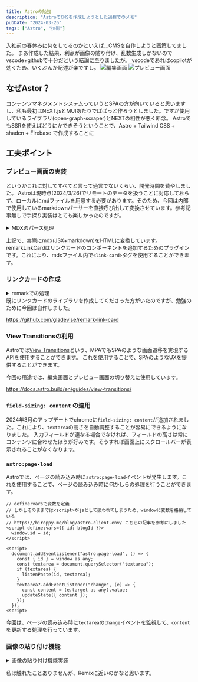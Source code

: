 ```yaml
---
title: Astroの勉強
description: "AstroでCMSを作成しようとした過程でのメモ"
pubDate: "2024-03-26"
tags: ["Astro", "技術"]
---
```


入社前の春休みに何をしてるのかといえば...CMSを自作しようと画策してました。
まあ作成した結果、利点が画像の貼り付け、乱数生成しかないのでvscode+githubで十分だという結論に至りましたが。
vscodeであればcopilotが効くため、いくぶんか記述が楽ですし。
![編集画面](./images/image-1.png)
![プレビュー画面](./images/image.png)
## なぜAstor？
コンテンツマネジメントシステムっていうとSPAの方が向いていると思いますし、私も最初はNEXT.jsとMUIあたりでぱぱっと作ろうとしました。ですが使用しているライブラリ(open-graph-scraper)とNEXTの相性が悪く断念。
AstroでもSSRを使えばどうにかできそうということで、Astro + Tailwind CSS + shadcn + Firebase で作成することに

## 工夫ポイント
### プレビュー画面の実装
というかこれに対してすべてと言って過言でないくらい、開発時間を費やしました。
Astroは現時点(2024/3/26)でリモートのデータを扱うことに対応しておらず、ローカルにmdファイルを用意する必要があります。そのため、今回は内部で使用しているmarkdownパーサーを直接呼び出して変換させています。参考記事無しで手探り実装はとても楽しかったのですが。

<details>
<summary>MDXのパース処理</summary>
```typescript
import { remarkLinkCard } from "@/components/linkcard/remarkLinkCard";
import { rehypeShiki } from "@astrojs/markdown-remark";
import { compile } from "@mdx-js/mdx";
import rehypeRaw from "rehype-raw";
import rehypeStringify from "rehype-stringify";
import remarkBreaks from "remark-breaks";
import remarkFrontmatter from "remark-frontmatter";
import remarkGfm from "remark-gfm";
import remarkMdxFrontmatter from "remark-mdx-frontmatter";
import remarkSmartypants from "remark-smartypants";
import myUnifiedPluginHandlingYamlMatter from "./my-unified-plugin-handling-yaml-matter";
export default async function markdownToHtml(markdown: string): Promise<{
  content: string;
  matter: Record<string, unknown>;
}> {
  // const highlighter = await shiki.getHighlighter({ theme: "poimandres" });
  const file = await compile(markdown, {
    remarkPlugins: [
      remarkFrontmatter,
      [remarkMdxFrontmatter, { name: "matter" }],
      myUnifiedPluginHandlingYamlMatter,
      remarkGfm,
      remarkSmartypants,
      remarkBreaks,
      remarkLinkCard,
    ],
    rehypePlugins: [
      [
        rehypeRaw,
        {
          passThrough: [
            "mdxjsEsm",
            "mdxFlowExpression",
            "mdxJsxFlowElement",
            "mdxJsxTextElement",
            "mdxTextExpression",
          ],
        },
      ],
      [rehypeShiki],
      [rehypeStringify],
    ],
    outputFormat: "function-body",
  });
  return {
    content: String(file),
    matter: file.data.matter as Record<string, unknown>,
  };
}

```
</details>
<details>
<summary>クライアント側でのレンダリング</summary>
```typescript
import { runSync, type Jsx } from "@mdx-js/mdx";
import * as runtime from "react/jsx-runtime";
import LinkCard from "./linkcard/LinkCard.tsx";
export default function MDXContent({ html }: { html: string }) {
  const { default: Content } = runSync(html, {
    Fragment: runtime.Fragment,
    jsxs: runtime.jsxs as Jsx,
    jsx: runtime.jsx as Jsx,
    baseUrl: import.meta.url,
  });
  return <Content components={{ "link-card": LinkCard }} />;
}
```
</details>

上記で、実際にmdx(JSX+markdown)をHTMLに変換しています。
remarkLinkCardはリンクカードのコンポーネントを追加するためのプラグインです。これにより、mdxファイル内で`<link-card>`タグを使用することができます。


### リンクカードの作成
<details>
<summary>remarkでの処理</summary>
```typescript
export function remarkLinkCard() {
  return async (tree: Node) => {
    const tasks: Array<() => Promise<void>> = [];
    visit(tree, "paragraph", (node: ParagraphNode) => {
      if (
        node.children &&
        node.children.length === 1 &&
        node.children[0].type === "link"
      ) {
        const linkNode = node.children[0] as LinkNode;
        if (linkNode.url?.startsWith("http")) {
          const task = async () => {
            const metadata = await fetchMetadata(linkNode.url);
            const nodeData = JSON.stringify({
              ...metadata,
              url: linkNode.url,
            }).replace(/"/g, "&quot;");
            (node as unknown as LinkCardNode).type = "html";
            (
              node as unknown as LinkCardNode
            ).value = `<link-card node="${nodeData}"></link-card>`;
            (node as unknown as LinkCardNode).children = [];
          };
          tasks.push(task);
        }
      }
    });
    await Promise.all(tasks.map((task) => task()));
  };
}
```

`unist-util-visit`を使用して、Treeからリンクをlink-cardに変換しています。
</details>
既にリンクカードのライブラリを作成してくださった方がいたのですが、勉強のために今回は自作しました。

https://github.com/gladevise/remark-link-card

### View Transitionsの利用
Astroでは[View Transitions](https://developer.mozilla.org/en-US/docs/Web/API/View_Transitions_API)という、MPAでもSPAのような画面遷移を実現するAPIを使用することができます。
これを使用することで、SPAのようなUXを提供することができます。

今回の用途では、編集画面とプレビュー画面の切り替えに使用しています。

https://docs.astro.build/en/guides/view-transitions/

###  `field-sizing: content` の適用
2024年3月のアップデートでchromeに`field-sizing: content`が追加されました。これにより、`textarea`の高さを自動調整することが容易にできるようになりました。
入力フィールドが連なる場合でなければ、フィールドの高さは常にコンテンツに合わせたほうが好みです。そうすれば画面上にスクロールバーが表示されることがなくなります。

### `astro:page-load`
Astroでは、ページの読み込み時に`astro:page-load`イベントが発生します。これを使用することで、ページの読み込み時に何かしらの処理を行うことができます。
```tsx
// define:varsで変数を定義
// しかしそのままでは<script>がjsとして扱われてしまうため、windowに変数を格納している
// https://hiroppy.me/blog/astro-client-env/ こちらの記事を参考にしました
<script define:vars={{ id: blogId }}>
  window.id = id;
</script>

<script>
  document.addEventListener("astro:page-load", () => {
    const { id } = window as any;
    const textarea = document.querySelector("textarea");
    if (textarea) {
      listenPaste(id, textarea);
    }
    textarea?.addEventListener("change", (e) => {
      const content = (e.target as any).value;
      updateState({ content });
    });
  });
<script>
```
今回は、ページの読み込み時に`textarea`の`change`イベントを監視して、`content`を更新する処理を行っています。

### 画像の貼り付け機能
<details>
<summary>画像の貼り付け機能実装</summary>
```typescript
export function listenPaste(id: string, textarea: HTMLTextAreaElement) {
  textarea.addEventListener("paste", async (event) => {
    const items = event.clipboardData?.items;
    if (!items) return;

    for (const item of items) {
      if (item.type.indexOf("image") !== -1) {
        const blob = item.getAsFile();
        if (!blob) continue;

        const base64Image = await readAsDataURL(blob);
        if (typeof base64Image !== "string") continue;
        const base64Data = base64Image.split(",")[1];
        const imageUrl = await uploadImage(base64Data, id);

        // カーソル位置に画像のURLを挿入
        const startPos = textarea.selectionStart;
        const endPos = textarea.selectionEnd;
        const currentValue = textarea.value;
        const newValue =
          currentValue.substring(0, startPos) +
          `![](${imageUrl})` +
          currentValue.substring(endPos);
        textarea.value = newValue;
        textarea.selectionStart = textarea.selectionEnd =
          startPos + imageUrl.length;
        // onChangeイベントを手動で発火
        const changeEvent = new Event("change", { bubbles: true });
        textarea.dispatchEvent(changeEvent);
      }
    }
  });
}
```
</details>
やはり、記事の作成において画像の貼り付け機能は欲しいですよね。というかこの画像の貼り付け機能を実装するために、このCMSを作成したと言っても過言ではないです。
今回は、画像を貼り付けると自動的にアップロードされ、URLが挿入されるようにしました。

https://code.visualstudio.com/updates/v1_79#_copy-external-media-files-into-workspace-on-drop-or-paste-for-markdown

...まあ、結局はvscodeで十分だという結論に至りましたが。ハイライトを犠牲にmdファイルとして扱えば画像の貼り付けは問題なく行えます。

まあ一応作成したCMSの方では、記事内からリンクが削除された際に、画像を削除する機能も実装しましたので、その点は勝っているかもしれません。

### 状態管理(nanostores)周り
nanostoresでフォームの状態管理を行っています。これはAstro公式で推奨されているライブラリです。依存関係が少なく、状態管理に必要な機能を提供してくれます。

今回はサーバー側でstoreを管理するようにしています。これにより、ssr時にもstoreの状態を保持することができます。
クライアントでフォームの変更を検知し、サーバーにデータを送信することで、サーバー側で状態を更新しています。

`[$store].subscribe`が便利で、mdxの内容が変更されるたびにパースしてfrontmatterにある`title`や`description`を取得できます。
<details>
<summary>storeのsubscribe</summary>
```ts
$content.subscribe(async (content) => {
  $images.set(extractImageUrls(content));
  const { matter } = markdownToHtml(content);
  $title.set((matter.title as string | undefined) ?? "");
  $description.set((matter.description as string | undefined) ?? "");
  $tags.set((matter.tags as string[] | undefined) ?? []);
});
```
</details>

私は触れたことありませんが、Remixに近いのかなと思います。
